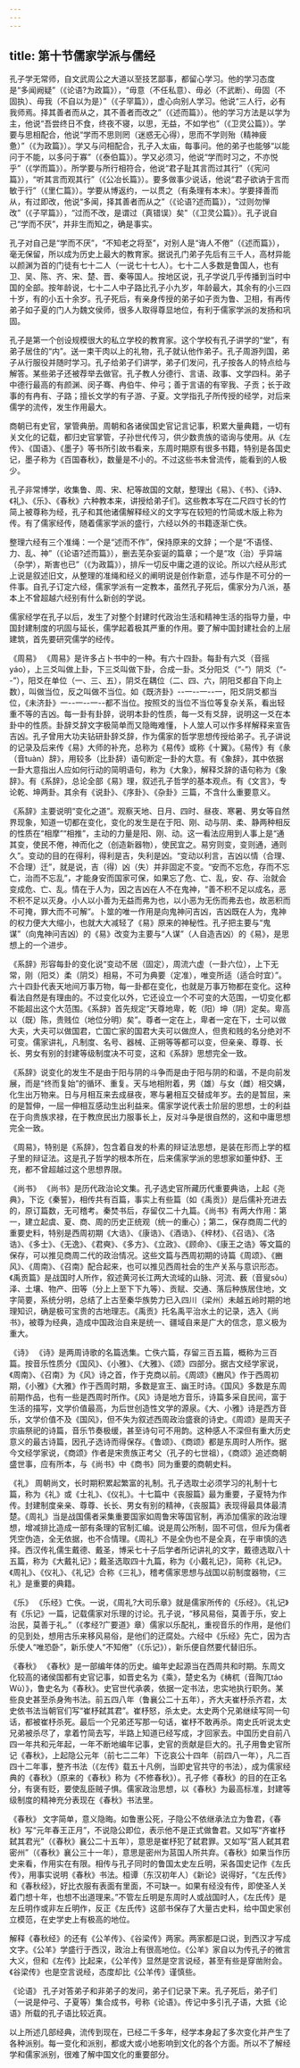 ```yaml
---
---
---
```

title: 第十节儒家学派与儒经
---



孔子学无常师，自文武周公之大道以至技艺鄙事，都留心学习。他的学习态度是“多闻阙疑”（《论语?为政篇》），“毋意（不任私意）、毋必（不武断）、毋固（不固执）、毋我（不自以为是）”（《子罕篇》），虚心向别人学习。他说“三人行，必有我师焉。择其善者而从之，其不善者而改之”（《述而篇》）。他的学习方法是以学为主，他说“吾尝终日不食，终夜不寝，以思，无益，不如学也”（《卫灵公篇》）。学要与思相配合，他说“学而不思则罔（迷惑无心得），思而不学则殆（精神疲惫）”（《为政篇》）。学又与问相配合，孔子入太庙，每事问。他的弟子也能够“以能问于不能，以多问于寡”（《泰伯篇》）。学又必须习，他说“学而时习之，不亦悦乎”（《学而篇》）。所学要与所行相符合，他说“君子耻其言而过其行”（《宪问篇》），“听其言而观其行”（《公冶长篇》）。要多做事少说话，他说“君子欲讷于言而敏于行”（《里仁篇》）。学要从博返约，一以贯之（有条理有本末）。学要择善而从，有过即改，他说“多闻，择其善者而从之”（《论语?述而篇》），“过则勿惮改”（《子罕篇》），“过而不改，是谓过（真错误）矣”（《卫灵公篇》）。孔子说自己“学而不厌”，并非生而知之，确是事实。

孔子对自己是“学而不厌”，“不知老之将至”，对别人是“诲人不倦”（《述而篇》），毫无保留，所以成为历史上最大的教育家。据说孔门弟子先后有三千人，高材异能以颜渊为首的门徒有七十二人（一说七十七人）。七十二人多数是鲁国人，也有卫、吴、陈、齐、宋、楚、晋、秦等国人。按地区说，孔子学说几乎传播到当时中国的全部。按年龄说，七十二人中子路比孔子小九岁，年龄最大，其余有的小三四十岁，有的小五十余岁。孔子死后，有亲身传授的弟子如子贡为鲁、卫相，有再传弟子如子夏的门人为魏文侯师，很多人取得尊显地位，有利于儒家学派的发扬和巩固。

孔子是第一个创设规模很大的私立学校的教育家。这个学校有孔子讲学的“堂”，有弟子居住的“内”。送一束干肉以上的礼物，孔子就认他作弟子。孔子周游列国，弟子从行服役并随时学习。孔子给弟子们讲学，弟子们发问，孔子按各人的特点给与解答。某些弟子还被荐举去做官。孔子教人分德行、言语、政事、文学四科。弟子中德行最高的有颜渊、闵子骞、冉伯牛、仲弓；善于言语的有宰我、子贡；长于政事的有冉有、子路；擅长文学的有子游、子夏。文学指孔子所传授的经学，对后来儒学的流传，发生作用最大。

商朝已有史官，掌管典册。周朝和各诸侯国史官记言记事，积累大量典籍，一切有关文化的记载，都归史官掌管，子孙世代传习，供少数贵族的谘询与使用。从《左传》、《国语》、《墨子》等书所引故书看来，东周时期原有很多书籍，特别是各国史记，墨子称为《百国春秋》，数量是不小的。不过这些书未曾流传，能看到的人极少。

孔子非常博学，收集鲁、周、宋、杞等故国的文献，整理出《易》、《书》、《诗》、《礼》、《乐》、《春秋》六种教本来，讲授给弟子们。这些教本写在二尺四寸长的竹简上被尊称为经，孔子和其他诸儒解释经义的文字写在较短的竹简或木版上称为传。有了儒家经传，随着儒家学派的盛行，六经以外的书籍逐渐亡佚。

整理六经有三个准绳：一个是“述而不作”，保持原来的文辞；一个是“不语怪、力、乱、神”（《论语?述而篇》），删去芜杂妄诞的篇章；一个是“攻（治）乎异端（杂学），斯害也已”（《为政篇》），排斥一切反中庸之道的议论。所以六经从形式上说是叙述旧文，从整理的准绳和经义的阐明说是创作新意，述与作是不可分的一件事。自孔子订定六经，儒家学派有一定教本，虽然孔子死后，儒家分为八派，基本上不曾超越六经别有什么新创的学说。

儒家经学在孔子以后，发生了对整个封建时代政治生活和精神生活的指导力量，中国封建制度的巩固与延长，儒学起着极其严重的作用。要了解中国封建社会的上层建筑，首先要研究儒学的经传。

《周易》 《周易》是许多占卜书中的一种。有六十四卦。每卦有六爻（音摇yáo），上三爻叫做上卦，下三爻叫做下卦，合成一卦。爻分阳爻（“-”）阴爻（“--”），阳爻在单位（一、三、五），阴爻在耦位（二、四、六，阴阳爻都自下向上数），叫做当位，反之叫做不当位。如《既济卦》--一--一--一，阳爻阴爻都当位，《未济卦》一--一--一--都不当位。按照爻的当位不当位等复杂关系，看出轻重不等的吉凶。每一卦有卦辞，说明本卦的性质，每一爻有爻辞，说明这一爻在本卦中的性质。卦辞爻辞文字极简单而又隐晦难懂，卜人筮人可以作多样解释来宣告吉凶。孔子曾用大功夫钻研卦辞爻辞，作为儒家的哲学思想传授给弟子。孔子讲说的记录及后来传《易》大师的补充，总称为《易传》或称《十翼》。《易传》有《彖（音tuàn）辞》，用较多（比卦辞）语句断定一卦的大意。有《象辞》，其中依据一卦大意指出人应如何行动的简明语句，称为《大象》，解释爻辞的语句称为《象辞》。有《系辞》，总论全部《易》理，叙述孔子哲学的基本观点。有《文言》，专论乾、坤两卦。其余有《说卦》、《序卦》、《杂卦》三篇，不含什么重要意义。

《系辞》主要说明“变化之道”。观察天地、日月、四时、昼夜、寒暑、男女等自然界现象，知道一切都在变化，变化的发生是在于阳、刚、动与阴、柔、静两种相反的性质在“相摩”“相推”，主动的力量是阳、刚、动。这一看法应用到人事上是“通其变，使民不倦，神而化之（创造新器物），使民宜之。易穷则变，变则通，通则久”。变动的目的在得利，得利是吉，失利是凶。“变动以利言，吉凶以情（合理、不合理）迁”，就是说，吉（得）凶（失）并非固定不变。“安而不忘危，存而不忘亡，治而不忘乱”，才能身安而国家可保，如果忘了危、亡、乱，安、存、治就会变成危、亡、乱。情在于人为，因之吉凶在人不在鬼神，“善不积不足以成名，恶不积不足以灭身。小人以小善为无益而弗为也，以小恶为无伤而弗去也，故恶积而不可掩，罪大而不可解”。卜筮的唯一作用是向鬼神问吉凶，吉凶既在人为，鬼神的权力便大大缩小，也就大大减轻了《易》原来的神秘性。孔子把主要与“鬼谋”（向鬼神问吉凶）的《易》改变为主要与“人谋”（人自造吉凶）的《易》，是思想上的一个进步。

《系辞》形容每卦的变化说“变动不居（固定），周流六虚（一卦六位），上下无常，刚（阳爻）柔（阴爻）相易，不可为典要（定准），唯变所适（适合时宜）”。六十四卦代表天地间万事万物，每一卦都在变化，也就是万事万物都在变化。这种看法自然是有理由的。不过变化以外，它还设立一个不可变的大范围，一切变化都不能超出这个大范围。《系辞》首先规定“天尊地卑，乾（阳）坤（阴）定矣。卑高以（既）陈，贵贱位（地位分明）矣”。尊者一定在上，卑者一定在下，士可以做大夫，大夫可以做国君，亡国亡家的国君大夫可以做庶人，但贵和贱的名分绝对不可变。儒家讲礼，凡制度、名号、器械、正朔等等都可以变，但亲亲、尊尊、长长、男女有别的封建等级制度决不可变，这和《系辞》思想完全一致。

《系辞》说变化的发生不是由于阳与阴的斗争而是由于阳与阴的和谐，不是向前发展，而是“终而复始”的循环、重复。天与地相附着，男（雄）与女（雌）相交媾，化生出万物来。日与月相互来去成昼夜，寒与暑相互交替成年岁。去的是暂屈，来的是暂伸，一屈一伸相互感动生出利益来。儒家学说代表士阶层的思想，士的利益在于向贵族求禄，在于教庶民出力服事长上，反对斗争是很自然的，这和中庸思想完全一致。

《周易》，特别是《系辞》，包含着自发的朴素的辩证法思想，是装在形而上学的框子里的辩证法。这是孔子哲学的根本所在，后来儒家学派的思想家如董仲舒、王充，都不曾超越过这个思想界限。

《尚书》 《尚书》是历代政治论文集。孔子选史官所藏历代重要典诰，上起《尧典》，下讫《秦誓》，相传共有百篇，事实上有些篇（如《禹贡》）是后儒补充进去的，原订篇数，无可稽考。秦焚书后，存留仅二十九篇。《尚书》有两大作用：第一，建立起虞、夏、商、周的历史正统观（统一的重心）；第二，保存商周二代的重要史料，特别是西周初期《大诰》、《康诰》、《酒诰》、《梓材》、《召诰》、《洛诰》、《多士》、《无逸》、《君奭》、《多方》、《立政》、《顾命》、《康王之诰》等文篇的保存，可以推见商周二代的政治情况。这些文篇与西周初期的诗篇《周颂》、《豳风》、《周南》、《召南》配合起来，也可以推见西周社会的生产关系与意识形态。《禹贡篇》是战国时人所作，叙述黄河长江两大流域的山脉、河流、薮（音叟sǒu）泽、土壤、物产、田等（分上上至下下九等）、贡赋、交通、落后种族居住地，文字简要，系统分明，总结了上古至秦华族势力已入四川（梁州）未越五岭时期的地理知识，确是极可宝贵的古地理志。《禹贡》托名禹平治水土的记录，选入《尚书》，被尊为经典，造成中国政治自来是统一、疆域自来是广大的信念，意义极为重大。

《诗》 《诗》是两周诗歌的名篇选集。亡佚六篇，存留三百五篇，概称为三百篇。按音乐性质分《国风》、《小雅》、《大雅》、《颂》四部分。据古文经学家说，《周南》、《召南》为《风》诗之首，作于克商以前。《周颂》《豳风》作于西周初期，《小雅》《大雅》作于西周时期，多数是宣王、幽王时诗。《国风》多数是东周前期作品，也有一些是西周时所作。《风》诗是地方音乐，诗篇多采自民间，富于生活的描写，文学价值最高，为后世创造性文学的源泉。《大、小雅》诗是西方音乐，文学价值不及《国风》，但不失为叙述西周政治盛衰的诗史。《周颂》是周天子宗庙祭祀的诗篇，音乐节奏极缓，甚至诗句可不用韵。这种感人不深但有重大历史意义的最古诗篇，因孔子选诗而得保存。《鲁颂》、《商颂》都是东周时人所作。据今文经学家说，《商颂》作者是宋贵族正考父（孔子的七世祖），《商颂》追述商朝盛世事，应有所本，与《尚书》中《商书》同为重要的商朝史料。

《礼》 周朝尚文，长时期积累起繁富的礼制。孔子选取士必须学习的礼制十七篇，称为《礼》或《士礼》、《仪礼》。十七篇中《丧服篇》最为重要，子夏特为作传。封建制度亲亲、尊尊、长长、男女有别的精神，《丧服篇》表现得最具体最清楚。《周礼》当是战国儒者采集重要国家如周鲁宋等国官制，再添加儒家的政治理想，增减排比造成一部有条理的官制汇编。说是周公所制，固不可信，但斥为儒者凭空伪造，全无依据，也不合情理。《周礼》不是全伪也不是全真，在乎审慎的选择。西汉传礼儒生戴德、戴圣，博采七十子后学者所记讲礼的文字，戴德选取八十五篇，称为《大戴礼记》；戴圣选取四十九篇，称为《小戴礼记》，简称《礼记》。《周礼》、《仪礼》、《礼记》合称《三礼》，稽考儒家思想与战国以前制度器物，《三礼》是重要的典籍。

《乐》 《乐经》亡佚。一说，《周礼?大司乐章》就是儒家所传的《乐经》。《礼记》有《乐记》一篇，记载儒家对乐理的讨论。孔子说，“移风易俗，莫善于乐，安上治民，莫善于礼。”（《孝经?广要道》章）儒家以乐配礼，重视音乐的作用，是他们的见到处，想用古乐来移风易俗，是他们的迂腐处。六经中《乐经》先亡，因为古乐使人“唯恐卧”，新乐使人“不知倦”（《乐记》），新乐便自然要代替旧乐。

《春秋》 《春秋》是一部编年体的历史。编年史起源当在西周共和时期。东周文化较高的诸侯国都有史官记事，如晋史名为《乘》，楚史名为《梼杌（音陶兀táo Wù）》，鲁史名为《春秋》。史官世代承袭，依据一定书法，忠实地执行职务。某些良史甚至杀身殉书法。前五四八年（鲁襄公二十五年），齐大夫崔杼杀齐君，太史依书法当朝官们写“崔杼弑其君”。崔杼怒，杀太史。太史两个兄弟继续写同一句话，都被崔杼杀死。最后一个兄弟还写那一句话，崔杼不敢再杀。南史氏听说太史兄弟被杀尽了，拿着竹简去写，半路上知道已经写成，才回家去。中国历史自前八四一年共和元年起，一年不断地编年记事，史官的贡献是巨大的。孔子用鲁史官所记《春秋》，上起隐公元年（前七二二年）下讫哀公十四年（前四八一年），凡二百四十二年事，整齐书法（《左传》载五十凡例，当即史官共守的书法），成为儒家经典的《春秋》（原来的《春秋》称为《不修春秋》）。孔子修《春秋》的目的在正名分，有褒有贬，要使乱臣贼子惧。儒家政治思想，以《春秋》为最高标准，封建等级制度的精神充分表现在《春秋》书法里。

《春秋》 文字简单，意义隐晦。如鲁惠公死，子隐公不依继承法立为鲁君，《春秋》写“元年春王正月”，不说隐公即位，表示他不是正式做鲁君。又如写“齐崔杼弑其君光”（《春秋》襄公二十五年），意思是崔杼犯了弑君罪。又如写“莒人弑其君密州”（《春秋》襄公三十一年），意思是密州为莒国人所共弃。《春秋》如果当作历史来看，作用实在有限。相传与孔子同时的鲁国太史左丘明，采各国史记作《左氏传》，用事实说明《春秋》书法。桓谭（东汉初年人）《新论》说得好，“《左氏传》和《春秋经》，好比衣服有表面有里面，不可缺一。如果有经没有传，即使圣人关着门想十年，也想不出道理来。”不管左丘明是东周时人或战国时人，《左氏传》是左丘明作或非左丘明作，反正《左氏传》这部书保存了大量古史料，给中国史家创立模范，在史学史上有极高的地位。

解释《春秋经》的还有《公羊传》、《谷梁传》两家。两家都是口说，到西汉才写成文字。《公羊》学盛行于西汉，政治上有很高地位。《公羊》家自以为传孔子的微言大义，但和《左传》比起来，《公羊传》显然是空言说经，甚至有些是穿凿附会。《谷梁传》也是空言说经，态度却比《公羊传》谨慎些。

《论语》 孔子对答弟子和非弟子的发问，弟子们记录下来。孔子死后，弟子们（一说是仲弓、子夏等）集合成书，号称《论语》。传记中多引孔子语，大抵《论语》所载的孔子语比较近真。

以上所述几部经典，流传到现在，已经二千多年，经学本身起了多次变化并产生了各种派别。每一变化和派别，都或大或小地影响到文化的各个方面。所以不了解经学和儒家派别，很难了解中国文化的重要部分。